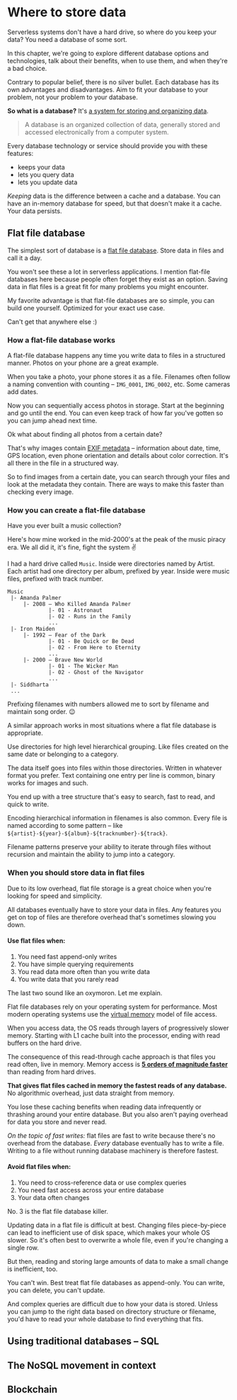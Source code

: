 


# Where to store data

Serverless systems don't have a hard drive, so where do you keep your data? You need a database of some sort.

In this chapter, we're going to explore different database options and technologies, talk about their benefits, when to use them, and when they're a bad choice. 

Contrary to popular belief, there is no silver bullet. Each database has its own advantages and disadvantages. Aim to fit your database to your problem, not your problem to your database.

**So what is a database?** It's [a system for storing and organizing data](https://en.wikipedia.org/wiki/Database). 

> A database is an organized collection of data, generally stored and accessed electronically from a computer system.

Every database technology or service should provide you with these features:

- keeps your data
- lets you query data
- lets you update data

*Keeping* data is the difference between a cache and a database. You can have an in-memory database for speed, but that doesn't make it a cache. Your data persists.

## Flat file database

The simplest sort of database is a [flat file database](https://en.wikipedia.org/wiki/Flat-file_database). Store data in files and call it a day.

You won't see these a lot in serverless applications. I mention flat-file databases here because people often forget they exist as an option. Saving data in flat files is a great fit for many problems you might encounter.

My favorite advantage is that flat-file databases are so simple, you can build one yourself. Optimized for your exact use case.

Can't get that anywhere else :)

### How a flat-file database works

A flat-file database happens any time you write data to files in a structured manner. Photos on your phone are a great example. 

When you take a photo, your phone stores it as a file. Filenames often follow a naming convention with counting – `IMG_0001`, `IMG_0002`, etc. Some cameras add dates.

Now you can sequentially access photos in storage. Start at the beginning and go until the end. You can even keep track of how far you've gotten so you can jump ahead next time.

Ok what about finding all photos from a certain date?

That's why images contain [EXIF metadata](https://en.wikipedia.org/wiki/Exif) – information about date, time, GPS location, even phone orientation and details about color correction. It's all there in the file in a structured way.

So to find images from a certain date, you can search through your files and look at the metadata they contain. There are ways to make this faster than checking every image.

### How you can create a flat-file database

Have you ever built a music collection?

Here's how mine worked in the mid-2000's at the peak of the music piracy era. We all did it, it's fine, fight the system ✌️

I had a hard drive called `Music`. Inside were directories named by Artist. Each artist had one directory per album, prefixed by year. Inside were music files, prefixed with track number.

```
Music
 |- Amanda Palmer
	 |- 2008 – Who Killed Amanda Palmer
			 |- 01 - Astronaut
			 |- 02 - Runs in the Family
			 ...
 |- Iron Maiden
	 |- 1992 – Fear of the Dark
			 |- 01 - Be Quick or Be Dead
			 |- 02 - From Here to Eternity
			 ...
	 |- 2000 – Brave New World
			 |- 01 - The Wicker Man
			 |- 02 - Ghost of the Navigator
			 ...
 |- Siddharta
 ...
```

Prefixing filenames with numbers allowed me to sort by filename and maintain song order. 😉

A similar approach works in most situations where a flat file database is appropriate.

Use directories for high level hierarchical grouping. Like files created on the same date or belonging to a category.

The data itself goes into files within those directories. Written in whatever format you prefer. Text containing one entry per line is common, binary works for images and such.

You end up with a tree structure that's easy to search, fast to read, and quick to write. 

Encoding hierarchical information in filenames is also common. Every file is named according to some pattern – like `${artist}-${year}-${album}-${tracknumber}-${track}`.

Filename patterns preserve your ability to iterate through files without recursion and maintain the ability to jump into a category.

### When you should store data in flat files

Due to its low overhead, flat file storage is a great choice when you're looking for speed and simplicity.

All databases eventually have to store your data in files. Any features you get on top of files are therefore overhead that's sometimes slowing you down.

#### Use flat files when:

1. You need fast append-only writes
2. You have simple querying requirements
3. You read data more often than you write data
4. You write data that you rarely read

The last two sound like an oxymoron. Let me explain.

Flat file databases rely on your operating system for performance. Most modern operating systems use the [virtual memory](https://en.wikipedia.org/wiki/Virtual_memory) model of file access.

When you access data, the OS reads through layers of progressively slower memory. Starting with L1 cache built into the processor, ending with read buffers on the hard drive.

The consequence of this read-through cache approach is that files you read often, live in memory. Memory access is **[5 orders of magnitude faster](https://people.eecs.berkeley.edu/~rcs/research/interactive_latency.html)** than reading from hard drives.

**That gives flat files cached in memory the fastest reads of any database.** No algorithmic overhead, just data straight from memory.

You lose these caching benefits when reading data infrequently or thrashing around your entire database. But you also aren't paying overhead for data you store and never read.

*On the topic of fast writes:* flat files are fast to write because there's no overhead from the database. *Every* database eventually has to write a file. Writing to a file without running database machinery is therefore fastest.

#### Avoid flat files when:

1. You need to cross-reference data or use complex queries
2. You need fast access across your entire database
3. Your data often changes

No. 3 is the flat file database killer.

Updating data in a flat file is difficult at best. Changing files piece-by-piece can lead to inefficient use of disk space, which makes your whole OS slower. So it's often best to overwrite a whole file, even if you're changing a single row.

But then, reading and storing large amounts of data to make a small change is inefficient, too.

You can't win. Best treat flat file databases as append-only. You can write, you can delete, you can't update.

And complex queries are difficult due to how your data is stored. Unless you can jump to the right data based on directory structure or filename, you'd have to read your whole database to find everything that fits.

## Using traditional databases – SQL

## The NoSQL movement in context

## Blockchain

